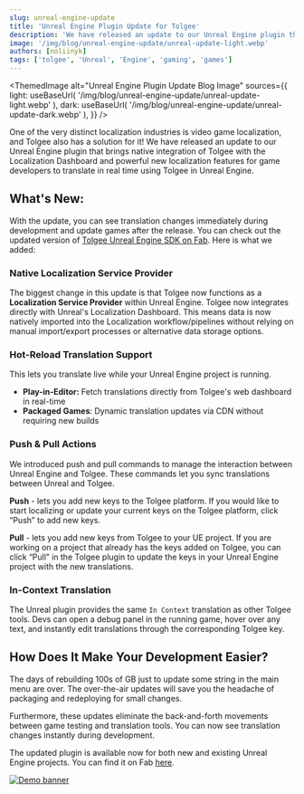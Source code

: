 ```yaml
---
slug: unreal-engine-update
title: 'Unreal Engine Plugin Update for Tolgee'
description: 'We have released an update to our Unreal Engine plugin that brings native integration of Tolgee with the Localization Dashboard'
image: '/img/blog/unreal-engine-update/unreal-update-light.webp'
authors: [noliinyk]
tags: ['tolgee', 'Unreal', 'Engine', 'gaming', 'games']
---
```



<ThemedImage
  alt="Unreal Engine Plugin Update Blog Image"
  sources={{
    light: useBaseUrl(
      '/img/blog/unreal-engine-update/unreal-update-light.webp'
    ),
    dark: useBaseUrl(
      '/img/blog/unreal-engine-update/unreal-update-dark.webp'
    ),
  }}
/>

One of the very distinct localization industries is video game localization, and Tolgee also has a solution for it! We have released an update to our Unreal Engine plugin that brings native integration of Tolgee with the Localization Dashboard and powerful new localization features for game developers to translate in real time using Tolgee in Unreal Engine.

<!--truncate-->

## What's New:

With the update, you can see translation changes immediately during development and update games after the release.
You can check out the updated version of [Tolgee Unreal Engine SDK on Fab](https://www.fab.com/listings/6e79848b-f777-404d-b232-673b90ab0d0b). Here is what we added:

### **Native Localization Service Provider**

The biggest change in this update is that Tolgee now functions as a **Localization Service Provider** within Unreal Engine. Tolgee now integrates directly with Unreal's Localization Dashboard. This means data is now natively imported into the Localization workflow/pipelines without relying on manual import/export processes or alternative data storage options.

### **Hot-Reload Translation Support**

This lets you translate live while your Unreal Engine project is running.

- **Play-in-Editor:** Fetch translations directly from Tolgee's web dashboard in real-time
- **Packaged Games**: Dynamic translation updates via CDN without requiring new builds

### **Push & Pull Actions**

We introduced push and pull commands to manage the interaction between Unreal Engine and Tolgee. These commands let you sync translations between Unreal and Tolgee. 

**Push** - lets you add new keys to the Tolgee platform. If you would like to start localizing or update your current keys on the Tolgee platform, click “Push” to add new keys.

**Pull** - lets you add new keys from Tolgee to your UE project. If you are working on a project that already has the keys added on Tolgee, you can click “Pull” in the Tolgee plugin to update the keys in your Unreal Engine project with the new translations.

### **In-Context Translation**

The Unreal plugin provides the same `In Context` translation as other Tolgee tools. Devs can open a debug panel in the running game, hover over any text, and instantly edit translations through the corresponding Tolgee key.

## How Does It Make Your Development Easier?

The days of rebuilding 100s of GB just to update some string in the main menu are over. The over-the-air updates will save you the headache of packaging and redeploying for small changes.

Furthermore, these updates eliminate the back-and-forth movements between game testing and translation tools. You can now see translation changes instantly during development.

The updated plugin is available now for both new and existing Unreal Engine projects. You can find it on Fab [here](https://www.fab.com/listings/6e79848b-f777-404d-b232-673b90ab0d0b).

[![Demo banner](/img/blog/blog-banners/banner-demo.webp)](https://calendly.com/tolgee/30min)
